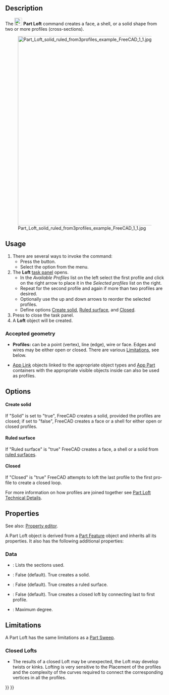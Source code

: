 <languages/>

<div lang="en" dir="ltr" class="mw-content-ltr">
{{Docnav
|[[Part_RuledSurface|RuledSurface]]
|[[Part_Sweep|Sweep]]
|[[Part_Workbench|Part]]
|IconL=Part_RuledSurface.svg
|IconR=Part_Sweep.svg
|IconC=Workbench_Part.svg
}}
</div>

<div class="mw-translate-fuzzy">
{{GuiCommand/cs|Name=Part Loft|Name/cs=Part Loft|MenuLocation=Part → Loft...||Workbenches=[[Part_Workbench/cs|Part]]|SeeAlso=[[Part Sweep/cs|Part Sweep]]}}
</div>

<div lang="en" dir="ltr" class="mw-content-ltr">
==Description==
</div>

<div lang="en" dir="ltr" class="mw-content-ltr">
The [[Image:Part_Loft.svg|24px]] '''Part Loft''' command creates a face, a shell, or a solid shape from two or more profiles (cross-sections).
</div>

[[File:Part_Loft_solid_ruled_from3profiles_example_FreeCAD_1_1.jpg|600px]]
<div lang="en" dir="ltr" class="mw-content-ltr">
{{Caption|Loft from three profiles which are two [[Part_Circle|Part Circles]] and one [[Part_Ellipse|Part Ellipse]]. Parameters are Solid "True" and Ruled "True".}}
</div>

<div lang="en" dir="ltr" class="mw-content-ltr">
==Usage==
</div>

<div lang="en" dir="ltr" class="mw-content-ltr">
# There are several ways to invoke the command:
#* Press the {{Button|[[Image:Part_Loft.svg|16px]] [[Part_Loft|Loft...]]}} button.
#* Select the {{MenuCommand|Part → [[Image:Part_Loft.svg|16px]] Loft...}} option from the menu.
# The '''Loft''' [[Task_panel|task panel]] opens.
#* In the ''Available Profiles'' list on the left select the first profile and click on the right arrow to place it in the ''Selected profiles'' list on the right.
#* Repeat for the second profile and again if more than two profiles are desired.
#* Optionally use the up and down arrows to reorder the selected profiles.
#* Define options [[#Data|Create solid]], [[#Data|Ruled surface]], and [[#Data|Closed]].
# Press {{Button|OK}} to close the task panel.
# A '''Loft''' object will be created.
</div>

<div lang="en" dir="ltr" class="mw-content-ltr">
===Accepted geometry===
</div>

<div lang="en" dir="ltr" class="mw-content-ltr">
* '''Profiles:''' can be a point (vertex), line (edge), wire or face. Edges and wires may be either open or closed. There are various [[#Limitations|Limitations]], see below.
</div>

<div lang="en" dir="ltr" class="mw-content-ltr">
* [[App_Link|App Link]] objects linked to the appropriate object types and [[App_Part|App Part]] containers with the appropriate visible objects inside can also be used as profiles. {{Version|0.20}}
</div>

<div lang="en" dir="ltr" class="mw-content-ltr">
==Options==
</div>

<div lang="en" dir="ltr" class="mw-content-ltr">
====Create solid====
</div>

<div lang="en" dir="ltr" class="mw-content-ltr">
If "Solid" is set to "true", FreeCAD creates a solid, provided the profiles are closed; if set to "false", FreeCAD creates a face or a shell for either open or closed profiles.
</div>

<div lang="en" dir="ltr" class="mw-content-ltr">
====Ruled surface====
</div>

<div lang="en" dir="ltr" class="mw-content-ltr">
If "Ruled surface" is "true" FreeCAD creates a face, a shell or a solid from [https://en.wikipedia.org/wiki/Ruled_surface ruled surfaces].
</div>

<div lang="en" dir="ltr" class="mw-content-ltr">
====Closed====
</div>

<div lang="en" dir="ltr" class="mw-content-ltr">
If "Closed" is "true" FreeCAD attempts to loft the last profile to the first profile to create a closed loop.
</div>  

<div lang="en" dir="ltr" class="mw-content-ltr">
For more information on how profiles are joined together see [[Part_Loft_Technical_Details|Part Loft Technical Details]].
</div>

<div lang="en" dir="ltr" class="mw-content-ltr">
==Properties==
</div>

<div lang="en" dir="ltr" class="mw-content-ltr">
See also: [[Property_editor|Property editor]].
</div>

<div lang="en" dir="ltr" class="mw-content-ltr">
A Part Loft object is derived from a [[Part_Feature|Part Feature]] object and inherits all its properties. It also has the following additional properties:
</div>

<div lang="en" dir="ltr" class="mw-content-ltr">
===Data===
</div>

<div lang="en" dir="ltr" class="mw-content-ltr">
{{TitleProperty|Loft}}
</div>

<div lang="en" dir="ltr" class="mw-content-ltr">
* {{PropertyData|Sections|LinkList}}: Lists the sections used.
* {{PropertyData|Solid|Bool}}: False (default). True creates a solid.
* {{PropertyData|Ruled|Bool}}: False (default). True creates a ruled surface.
* {{PropertyData|Closed|Bool}}: False (default). True creates a closed loft by connecting last to first profile.
* {{PropertyData|Max Degree|IntegerConstraint}}: Maximum degree.
</div>

<div lang="en" dir="ltr" class="mw-content-ltr">
==Limitations==
</div>

<div lang="en" dir="ltr" class="mw-content-ltr">
A Part Loft has the same limitations as a [[Part_Sweep#Limitations|Part Sweep]].
</div>

<div lang="en" dir="ltr" class="mw-content-ltr">
=== Closed Lofts ===
</div>

<div lang="en" dir="ltr" class="mw-content-ltr">
* The results of a closed Loft may be unexpected, the Loft may develop twists or kinks. Lofting is very sensitive to the Placement of the profiles and the complexity of the curves required to connect the corresponding vertices in all the profiles.
</div>


<div lang="en" dir="ltr" class="mw-content-ltr">
{{Docnav
|[[Part_RuledSurface|RuledSurface]]
|[[Part_Sweep|Sweep]]
|[[Part_Workbench|Part]]
|IconL=Part_RuledSurface.svg
|IconR=Part_Sweep.svg
|IconC=Workbench_Part.svg
}}
</div>

{{Part Tools navi{{#translation:}}}}
{{Userdocnavi{{#translation:}}}}